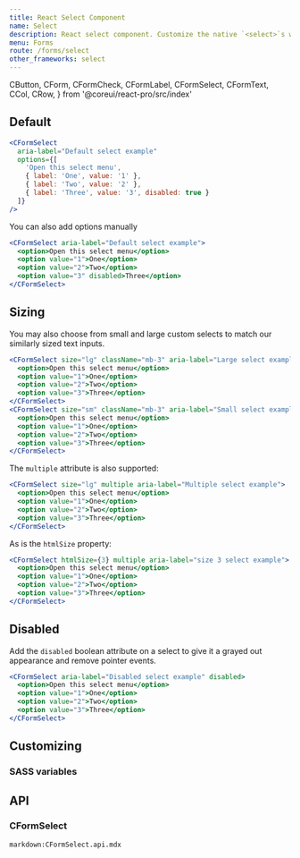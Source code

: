 ```yaml
---
title: React Select Component
name: Select
description: React select component. Customize the native `<select>`s with custom CSS that changes the element's initial appearance.
menu: Forms
route: /forms/select
other_frameworks: select
---
```


  CButton,
  CForm,
  CFormCheck,
  CFormLabel,
  CFormSelect,
  CFormText,
  CCol,
  CRow,
} from '@coreui/react-pro/src/index'

## Default

```jsx preview
<CFormSelect 
  aria-label="Default select example"
  options={[
    'Open this select menu',
    { label: 'One', value: '1' },
    { label: 'Two', value: '2' },
    { label: 'Three', value: '3', disabled: true }
  ]}
/>
```
You can also add options manually

```jsx 
<CFormSelect aria-label="Default select example">
  <option>Open this select menu</option>
  <option value="1">One</option>
  <option value="2">Two</option>
  <option value="3" disabled>Three</option>
</CFormSelect>
```

## Sizing

You may also choose from small and large custom selects to match our similarly sized text inputs.

```jsx preview
<CFormSelect size="lg" className="mb-3" aria-label="Large select example">
  <option>Open this select menu</option>
  <option value="1">One</option>
  <option value="2">Two</option>
  <option value="3">Three</option>
</CFormSelect>
<CFormSelect size="sm" className="mb-3" aria-label="Small select example">
  <option>Open this select menu</option>
  <option value="1">One</option>
  <option value="2">Two</option>
  <option value="3">Three</option>
</CFormSelect>
```

The `multiple` attribute is also supported:

```jsx preview
<CFormSelect size="lg" multiple aria-label="Multiple select example">
  <option>Open this select menu</option>
  <option value="1">One</option>
  <option value="2">Two</option>
  <option value="3">Three</option>
</CFormSelect>
```

As is the `htmlSize` property:

```jsx preview
<CFormSelect htmlSize={3} multiple aria-label="size 3 select example">
  <option>Open this select menu</option>
  <option value="1">One</option>
  <option value="2">Two</option>
  <option value="3">Three</option>
</CFormSelect>
```

## Disabled

Add the `disabled` boolean attribute on a select to give it a grayed out appearance and remove pointer events.

```jsx preview
<CFormSelect aria-label="Disabled select example" disabled>
  <option>Open this select menu</option>
  <option value="1">One</option>
  <option value="2">Two</option>
  <option value="3">Three</option>
</CFormSelect>
```

## Customizing

### SASS variables

<ScssDocs file="_variables.scss" capture="form-select-variables" />

## API

### CFormSelect

`markdown:CFormSelect.api.mdx`
